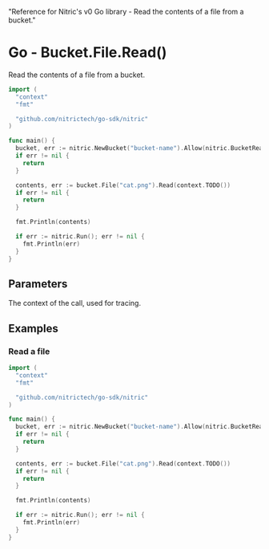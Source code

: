   "Reference for Nitric's v0 Go library - Read the contents of a file from a bucket."

# Go - Bucket.File.Read()

Read the contents of a file from a bucket.

```go
import (
  "context"
  "fmt"

  "github.com/nitrictech/go-sdk/nitric"
)

func main() {
  bucket, err := nitric.NewBucket("bucket-name").Allow(nitric.BucketRead)
  if err != nil {
    return
  }

  contents, err := bucket.File("cat.png").Read(context.TODO())
  if err != nil {
    return
  }

  fmt.Println(contents)

  if err := nitric.Run(); err != nil {
    fmt.Println(err)
  }
}
```

## Parameters

<Properties>
  <Property name="ctx" required type="context">
    The context of the call, used for tracing.
  </Property>
</Properties>

## Examples

### Read a file

```go
import (
  "context"
  "fmt"

  "github.com/nitrictech/go-sdk/nitric"
)

func main() {
  bucket, err := nitric.NewBucket("bucket-name").Allow(nitric.BucketRead)
  if err != nil {
    return
  }

  contents, err := bucket.File("cat.png").Read(context.TODO())
  if err != nil {
    return
  }

  fmt.Println(contents)

  if err := nitric.Run(); err != nil {
    fmt.Println(err)
  }
}
```

